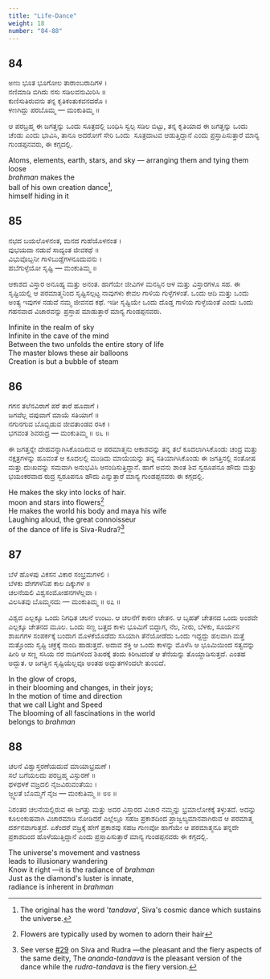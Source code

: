 ```yaml
---
title: "Life-Dance"
weight: 18
number: "84-88"
---
```


## 84

ಅಣು ಭೂತ ಭೂಗೋಲ ತಾರಾಂಬರಾದಿಗಳ ।  
ನಣಿಮಾಡಿ ಬಿಗಿದು ನಸು ಸಡಿಲವನುಮಿರಿಸಿ ॥  
ಕುಣಿಸುತಿರುವನು ತನ್ನ ಕೃತಿಕಂತುಕವನದರೊ ।  
ಳಣಗಿದ್ದು ಪರಬೊಮ್ಮ — ಮಂಕುತಿಮ್ಮ ॥

ಆ ಪರಬ್ರಹ್ಮ ಈ ಜಗತ್ತನ್ನು ಒಂದು ಸೂತ್ರದಲ್ಲಿ ಬಂಧಿಸಿ ಸ್ವಲ್ಪ ಸಡಿಲ ಬಿಟ್ಟು, ತನ್ನ ಕೃತಿಯಾದ ಈ ಜಗತ್ತನ್ನು ಒಂದು ಚೆಂಡು ಎಂದು ಭಾವಿಸಿ, ತಾನೂ ಅದರೋಗೆ ಸೇರಿ ಒಂದು  ಸೂತ್ರದಾಟವ ಆಡುತ್ತಿದ್ದಾನೆ ಎಂದು ಪ್ರಸ್ತಾಪಿಸುತ್ತಾರೆ ಮಾನ್ಯ ಗುಂಡಪ್ಪನವರು, ಈ ಕಗ್ಗದಲ್ಲಿ.

Atoms, elements, earth, stars, and sky — 
arranging them and tying them loose  
_brahman_ makes the  
ball of his own creation dance[^25],  
himself hiding in it

## 85

ನಭದ ಬಯಲೊಳನಂತ, ಮನದ ಗುಹೆಯೊಳನಂತ ।  
ವುಭಯದಾ ನಡುವೆ ಸಾದ್ಯಂತ ಜೀವಕಥೆ ॥  
ವಿಭುವೊಬ್ಬನೀ ಗಾಳಿಬುಡ್ಡೆಗಳನೂದುವನು ।  
ಹಬೆಗುಳ್ಳೆಯೋ ಸೃಷ್ಟಿ — ಮಂಕುತಿಮ್ಮ ॥

ಆಕಾಶದ ವಿಸ್ತಾರ ಅನೂಹ್ಯ ಮತ್ತು ಅನಂತ. ಹಾಗೆಯೇ ಜೀವಿಗಳ ಮನಸ್ಸಿನ ಆಳ ಮತ್ತು ವಿಸ್ತಾರಗಳೂ ಸಹ. ಈ ಸೃಷ್ಟಿಯಲ್ಲಿ ಆ ಪರಮಾತ್ಮನಿಂದ ಸೃಷ್ಟಿಸಲ್ಪಟ್ಟ ನಾವುಗಳು ಕೇವಲ ಗಾಳಿಯ ಗುಳ್ಳೆಗಳಂತೆ. ಒಂದು ಆದಿ ಮತ್ತು ಒಂದು ಅಂತ್ಯ ಇವುಗಳ ನಡುವೆ ನಮ್ಮ ಜೀವನದ ಕಥೆ. ಇಡೀ ಸೃಷ್ಟಿಯೇ ಒಂದು ದೊಡ್ಡ ಗಾಳಿಯ ಗುಳ್ಳೆಯಂತೆ ಎಂದು ಒಂದು ಗಹನವಾದ ವಿಚಾರವನ್ನು ಪ್ರಸ್ತಾಪ ಮಾಡುತ್ತಾರೆ ಮಾನ್ಯ ಗುಂಡಪ್ಪನವರು.

Infinite in the realm of sky  
Infinite in the cave of the mind  
Between the two unfolds the entire story of life  
The master blows these air balloons  
Creation is but a bubble of steam

## 86

ಗಗನ ತಲೆನವಿರಾಗೆ ಪರೆ ತಾರೆ ಹೂವಾಗೆ ।  
ಜಗವೆಲ್ಲ ವಪುವಾಗೆ ಮಾಯೆ ಸತಿಯಾಗೆ ॥  
ನಗುನಗುವ ಬೊಬ್ಬಿಡುವ ಜೀವತಾಂಡವ ರಸಿಕ ।  
ಭಗವಂತ ಶಿವರುದ್ರ — ಮಂಕುತಿಮ್ಮ ॥ ೮೬ ॥

ಈ ಜಗತ್ತನ್ನೇ ದೇಹವನ್ನಾಗಿಸಿಕೊಂಡಿರುವ ಆ ಪರಮಾತ್ಮನು ಆಕಾಶವನ್ನು ತನ್ನ ತಲೆ ಕೂದಲಾಗಿಸಿಕೊಂಡು ಚಂದ್ರ ಮತ್ತು ನಕ್ಷತ್ರಗಳನ್ನು ಹೂವಂತೆ ಆ ಕೂದಲಲ್ಲಿ ಮುಡಿದು ಮಾಯೆಯನ್ನು ತನ್ನ ಸತಿಯಾಗಿಸಿಕೊಂಡು ಈ ಜಗತ್ತಿನಲ್ಲಿ ಸಂತೋಷ ಮತ್ತು ದುಃಖವನ್ನು ಸಮವಾಗಿ ಅನುಭವಿಸಿ ಆನಂದಿಸುತ್ತಿದ್ದಾನೆ. ಹಾಗೆ ಅವನು ಶಾಂತ ಶಿವ ಸ್ವರೂಪನೂ ಹೌದು ಮತ್ತು ಭಯಂಕರವಾದ ರುದ್ರ ಸ್ವರೂಪನೂ ಹೌದು ಎನ್ನುತ್ತಾರೆ ಮಾನ್ಯ ಗುಂಡಪ್ಪನವರು ಈ ಕಗ್ಗದಲ್ಲಿ.

He makes the sky into locks of hair.  
moon and stars into flowers[^26]  
He makes the world his body and maya his wife  
Laughing aloud, the great connoisseur  
of the dance of life is Siva-Rudra?[^27]

## 87

ಬೆಳೆ ಹೊಳಪು ವಿಕಸನ ವಿಕಾರ ಸಂಭ್ರಮಗಳಲಿ ।  
ಬೆಳಕು ವೇಗಗಳೆನಿಪ ಕಾಲ ದಿಕ್ಕುಗಳ ॥  
ಚಲನೆಯಲಿ ವಿಶ್ವಸಂಮೋಹನಗಳೆಲ್ಲವಾ ।  
ವಿಲಸಿತವು ಬೊಮ್ಮನದು — ಮಂಕುತಿಮ್ಮ ॥ ೮೭ ॥

ವಿಶ್ವದ ಎಲ್ಲಕ್ಕೂ ಒಂದು ನಿಗಧಿತ ಚಲನೆ ಉಂಟು. ಆ ಚಲನೆಗೆ ಕಾರಣ ಚೇತನ. ಆ ಬೃಹತ್ ಚೇತನದ ಒಂದು ಅಂಶವೇ ಎಲ್ಲಕ್ಕೂ ಚೇತನದ ಮೂಲ. ಒಂದು ಸಣ್ಣ ಬತ್ತದ ಕಾಳು ಭೂಮಿಗೆ ಬಿದ್ದಾಗ, ನೆಲ, ನೀರು, ಬೆಳಕು, ಸೂರ್ಯನ ಶಾಖಗಗಳ ಸಂಪರ್ಕಕ್ಕೆ ಬಂದಾಗ ಮೊಳಕೆಯೊಡೆದು ಸಸಿಯಾಗಿ ತೆನೆಯೋಡೆದು ಒಂದು ಇದ್ದದ್ದು ಹಲವಾಗಿ ಮತ್ತೆ ಮತ್ತೊಂದು ಸೃಷ್ಟಿ ಚಕ್ರಕ್ಕೆ ನಾಂದಿ ಹಾಡುತ್ತದೆ. ಅದಾವ ಶಕ್ತಿ ಆ ಒಂದು ಕಾಳನ್ನು ಮೊಳೆಸಿ ಆ ಭೂಮಿಯಿಂದ ಸತ್ವವನ್ನು ಹೀರಿ ಆ ಸಣ್ಣ ಸಸಿಯ ನರ ನಾಡಿಗಳಿಂದ ಶಿಖರಕ್ಕೆ ತಂದು ಕಿರೀಟದಂತೆ ಆ ತೆನೆಯನ್ನು ತೊಯ್ದಾಡಿಸುತ್ತದೆ. ಎಂತಹ ಅದ್ಭುತ. ಆ ಜಗತ್ತಿನ ಸೃಷ್ಟಿಯೆಲ್ಲವೂ ಅಂತಹ ಅದ್ಭುತಗಳಿಂದಲೇ ತುಂಬಿದೆ.

In the glow of crops,  
in their blooming and changes, in their joys;  
In the motion of time and direction  
that we call Light and Speed  
The blooming of all fascinations in the world  
belongs to _brahman_

## 88

ಚಲನೆ ವಿಶ್ವಾಸ್ತರಣೆಯದುವೆ ಮಾಯಾಭ್ರಮಣೆ ।  
ಸಲೆ ಬಗೆಯಲದು ಪರಬ್ರಹ್ಮ ವಿಸ್ಫುರಣೆ ॥  
ಥಳಥಳಕೆ ವಜ್ರದಲಿ ನೈಜವಿರುವಂತೆಯು ।  
ಜ್ಜ್ವಲತೆ ಬೊಮ್ಮಗೆ ನೈಜ — ಮಂಕುತಿಮ್ಮ ॥ ೮೮ ॥

ನಿರಂತರ ಚಲನೆಯಲ್ಲಿರುವ ಈ ಜಗತ್ತು ಮತ್ತು ಅದರ ವಿಸ್ತಾರದ ವಿಚಾರ ನಮ್ಮನ್ನು ಭ್ರಮಾಲೋಕಕ್ಕೆ ತಳ್ಳುತದೆ. ಅದನ್ನು ಕೂಲಂಕುಷವಾಗಿ ವಿಚಾರಮಾಡಿ ನೋಡಿದರೆ ಎಲ್ಲೆಲ್ಲೂ ಸಹಜ ಪ್ರಕಾಶದಿಂದ ಪ್ರಾಜ್ವಲ್ಯಮಾನವಾಗಿರುವ ಆ ಪರಮಾತ್ಮ ದರ್ಶನವಾಗುತ್ತದೆ. ಏಕೆಂದರೆ ವಜ್ರಕ್ಕೆ ಹೇಗೆ ಪ್ರಕಾಶವು ಸಹಜ ಗುಣವೋ ಹಾಗೆಯೇ ಆ ಪರಮಾತ್ಮನೂ ತನ್ನದೇ ಪ್ರಕಾಶದಿಂದ ಹೊಳೆಯುತ್ತಿದ್ದಾನೆ ಎಂದು ಪ್ರಸ್ತಾಪಿಸುತ್ತಾರೆ ಮಾನ್ಯ ಗುಂಡಪ್ಪನವರು ಈ ಕಗ್ಗದಲ್ಲಿ.

The universe's movement and vastness  
leads to illusionary wandering  
Know it right —it is the radiance of _brahman_  
Just as the diamond's luster is innate,  
radiance is inherent in _brahman_

[^25]: The original has the word '_tandava_', Siva's cosmic dance which sustains the universe.
[^26]: Flowers are typically used by women to adorn their hair
[^27]:
    See verse [#29](/problem-resolution#29) on Siva and Rudra —the pleasant and the fiery aspects of the same
    deity, The _ananda-tandava_ is the pleasant version of the dance while the _rudra-tandava_
    is the fiery version.
